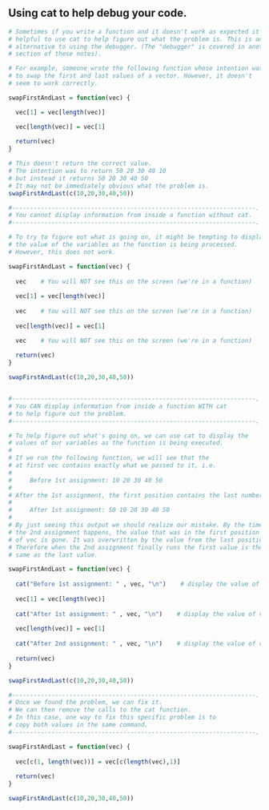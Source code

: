 ## Using cat to help debug your code.

```r
# Sometimes if you write a function and it doesn't work as expected it is
# helpful to use cat to help figure out what the problem is. This is an
# alternative to using the debugger. (The "debugger" is covered in another
# section of these notes).

# For example, someone wrote the following function whose intention was
# to swap the first and last values of a vector. However, it doesn't
# seem to work correctly. 

swapFirstAndLast = function(vec) {

  vec[1] = vec[length(vec)]

  vec[length(vec)] = vec[1]
  
  return(vec)
}

# This doesn't return the correct value. 
# The intention was to return 50 20 30 40 10
# but instead it returns 50 20 30 40 50
# It may not be immediately obvious what the problem is.
swapFirstAndLast(c(10,20,30,40,50)) 

#--------------------------------------------------------------------.
# You cannot display information from inside a function without cat.
#--------------------------------------------------------------------.

# To try to figure out what is going on, it might be tempting to display
# the value of the variables as the function is being processed. 
# However, this does not work.

swapFirstAndLast = function(vec) {
  
  vec    # You will NOT see this on the screen (we're in a function)
  
  vec[1] = vec[length(vec)]
  
  vec    # You will NOT see this on the screen (we're in a function)
  
  vec[length(vec)] = vec[1]

  vec    # You will NOT see this on the screen (we're in a function)
  
  return(vec)
}

swapFirstAndLast(c(10,20,30,40,50)) 


#--------------------------------------------------------------------.
# You CAN display information from inside a function WITH cat
# to help figure out the problem.
#--------------------------------------------------------------------.

# To help figure out what's going on, we can use cat to display the 
# values of our variables as the function is being executed.
#
# If we run the following function, we will see that the 
# at first vec contains exactly what we passed to it, i.e.
#
#     Before 1st assignment: 10 20 30 40 50 
# 
# After the 1st assignment, the first position contains the last number, i.e.
#
#     After 1st assignment: 50 10 20 30 40 50 
#
# By just seeing this output we should realize our mistake. By the time
# the 2nd assignment happens, the value that was in the first position
# of vec is gone. It was overwritten by the value from the last position.
# Therefore when the 2nd assignment finally runs the first value is the
# same as the last value.

swapFirstAndLast = function(vec) {
  
  cat("Before 1st assignment: " , vec, "\n")    # display the value of vec
  
  vec[1] = vec[length(vec)]
  
  cat("After 1st assignment: " , vec, "\n")    # display the value of vec
  
  vec[length(vec)] = vec[1]
  
  cat("After 2nd assignment: " , vec, "\n")    # display the value of vec
  
  return(vec)
}

swapFirstAndLast(c(10,20,30,40,50)) 

#--------------------------------------------------------------------.
# Once we found the problem, we can fix it.
# We can then remove the calls to the cat function.
# In this case, one way to fix this specific problem is to 
# copy both values in the same command.
#--------------------------------------------------------------------.

swapFirstAndLast = function(vec) {
  
  vec[c(1, length(vec))] = vec[c(length(vec),1)]
  
  return(vec)
}

swapFirstAndLast(c(10,20,30,40,50)) 

```
